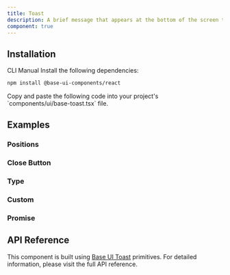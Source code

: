 ```yaml
---
title: Toast
description: A brief message that appears at the bottom of the screen to provide feedback about an operation. Built with Base UI Toast component with customizable variants and animations.
component: true
---
```


<ExamplePreview path="base-toast/default" />

## Installation

<Tabs defaultValue="cli">

<TabsList>
  <TabsTrigger value="cli">CLI</TabsTrigger>
  <TabsTrigger value="manual">Manual</TabsTrigger>
</TabsList>

<TabsContent value="cli">
  <CliCommands name="base-toast" />
</TabsContent>

<TabsContent value="manual">    
<Steps>

<Step>
Install the following dependencies:

```bash
npm install @base-ui-components/react
```

</Step>

<Step>
Copy and paste the following code into your project's `components/ui/base-toast.tsx` file.

<ComponentPreview name="base-toast" />

</Step>

</Steps>

</TabsContent>

</Tabs>

## Examples

### Positions

<ExamplePreview path="base-toast/positions" />

### Close Button

<ExamplePreview path="base-toast/close" />

### Type

<ExamplePreview path="base-toast/type" />

### Custom

<ExamplePreview path="base-toast/custom" />

### Promise

<ExamplePreview path="base-toast/promise" />

## API Reference

This component is built using [Base UI Toast](https://base-ui.com/react/components/toast) primitives. For detailed information, please visit the full API reference.
